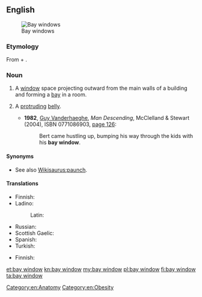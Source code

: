 ==English==
{{wikipedia}}
[[Image:Bay Windows.JPG|thumb|right|Bay windows]]

===Etymology===
From {{term|bay|lang=en}} + {{term|window|lang=en}}.

===Noun===
{{en-noun}}

# {{context|architecture|lang=en}} A [[window]] space projecting outward from the main walls of a building and forming a [[bay]] in a room.
# {{context|figuratively|lang=en}} A [[protruding]] [[belly]].
#* '''1982''', [[w:Guy Vanderhaeghe|Guy Vanderhaeghe]], ''Man Descending'', McClelland & Stewart (2004), ISBN 0771086903, [http://books.google.com/books?id=VUYNAq1qVTcC&pg=PA126 page 126]:
#*: Bert came hustling up, bumping his way through the kids with his '''bay window'''.

====Synonyms====
* {{sense|protruding belly}} See also [[Wikisaurus:paunch]].

====Translations====
{{trans-top|type of window}}
* Finnish: {{t|fi|erkkeri-ikkuna}}
* Ladino:
*: Latin: {{t|lad|djumba|f}}
{{trans-mid}}
* Russian: {{t+|ru|э́ркер|m|sc=Cyrl}}
* Scottish Gaelic: {{t|gd|uinneag cearcaill|f}}
* Spanish: {{t|es|ventana de bahía|f}}
* Turkish: {{t+|tr|cumba}}
{{trans-bottom}}

{{trans-top|protruding belly}}
* Finnish: {{t|fi|pömppömaha}}
{{trans-mid}}
{{trans-bottom}}

[[Category:en:Anatomy]]
[[Category:en:Obesity]]

[[et:bay window]]
[[kn:bay window]]
[[my:bay window]]
[[pl:bay window]]
[[fi:bay window]]
[[ta:bay window]]